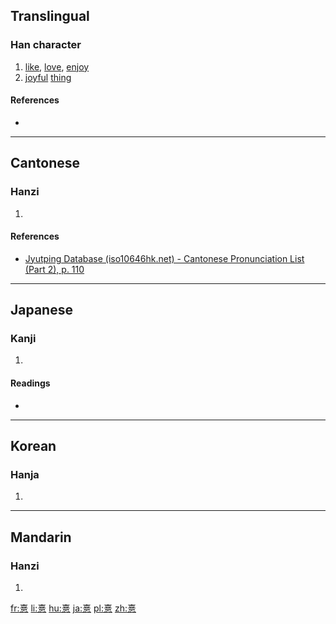 {{also|喜}}
==Translingual==

===Han character===
{{Han char|rn=61|rad=心|as=12|sn=16|four=|canj=GRTP|ids=⿱喜心}}

# [[like]], [[love]], [[enjoy]]
# [[joyful]] [[thing]]

====References====
* {{Han ref|kx=0402.250|dkj=11219|dj=0743.030|hdz=42349.050|uh=6199|ud=24985}}

----

==Cantonese==

===Hanzi===
{{yue-hanzi|jyut=[[hei2]]|y=hei2}}

# {{defn|lang=yue|sort=心12}}

====References====
* [http://www.iso10646hk.net/jp/document/download.jsp Jyutping Database (iso10646hk.net) - Cantonese Pronunciation List (Part 2), p. 110]

----

==Japanese==

===Kanji===
{{ja-kanji|grade=|rs=心12}}

# {{defn|lang=ja|sort=心12}}

====Readings====
* {{ja-readings|on=[[き]] (ki), [[し]] (shi)|kun=[[よろこぶ]] (yorokobu)}}

----

==Korean==

===Hanja===
{{ko-hanja|hangeul=희|eumhun=기뻐할|rv=hui|mr=hŭi|y=huy}}

# {{defn|lang=ko|sort=心12}}

----

==Mandarin==

===Hanzi===
{{cmn-hanzi|pin=[[xī]] ([[xi1]])|wg=hsi<sup>1</sup>}}

# {{defn|lang=cmn|sort=心12}}

[[fr:憙]]
[[li:憙]]
[[hu:憙]]
[[ja:憙]]
[[pl:憙]]
[[zh:憙]]